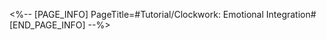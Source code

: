 <%-- [PAGE_INFO]
PageTitle=#Tutorial/Clockwork: Emotional Integration#
[END_PAGE_INFO] --%>
{{Tutorial
|sort      = 606301
|title     = Clockwork: Emotional Integration
|subtitle  = 
|type      = Adventure
|about     = 
|image1    = Tutorial Clockwork Emotional Integration 1.png{{subst:void|<!--$UPLOAD:<<SpriteOutput/TutorialPic/TutorialPage_606301.png>-<Tutorial Clockwork Emotional Integration 1.png>>}}
|text1     = There are Emo Dials missing {{Color|h|nobold=1|specific gear}} in the Dreamscape and cannot be tuned.
|image2    = Tutorial Clockwork Emotional Integration 2.png{{subst:void|<!--$UPLOAD:<<SpriteOutput/TutorialPic/TutorialPage_606302.png>-<Tutorial Clockwork Emotional Integration 2.png>>}}
|text2     = However, you can obtain the required gear using {{Color|h|nobold=1|Emotion Absorption}} by exploring the Dreamscape.
|image3    = Tutorial Clockwork Emotional Integration 3.png{{subst:void|<!--$UPLOAD:<<SpriteOutput/TutorialPic/TutorialPage_606303.png>-<Tutorial Clockwork Emotional Integration 3.png>>}}
|text3     = Pay lots of attention to these people! You'll receive {{Color|h|nobold=1|additional surprises}} once you've fixed all of them, tick tock!
}}